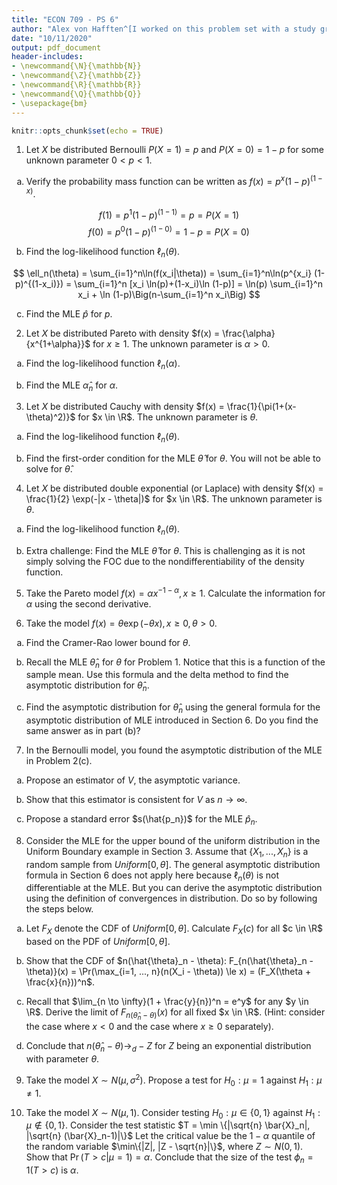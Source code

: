 ```yaml
---
title: "ECON 709 - PS 6"
author: "Alex von Hafften^[I worked on this problem set with a study group of Michael Nattinger, Andrew Smith, and Ryan Mather. I also discussed problems with Emily Case, Sarah Bass, and Danny Edgel.]"
date: "10/11/2020"
output: pdf_document
header-includes:
- \newcommand{\N}{\mathbb{N}}
- \newcommand{\Z}{\mathbb{Z}}
- \newcommand{\R}{\mathbb{R}}
- \newcommand{\Q}{\mathbb{Q}}
- \usepackage{bm}
---
```


```r
knitr::opts_chunk$set(echo = TRUE)
```


1. Let $X$ be distributed Bernoulli $P(X = 1) = p$ and $P(X = 0) = 1-p$ for some unknown parameter $0 < p < 1$.

(a) Verify the probability mass function can be written as $f(x) = p^x (1-p)^{(1-x)}$.

$$
f(1) = p^1 (1-p)^{(1-1)}=p=P(X=1)
$$
$$
f(0) = p^0 (1-p)^{(1-0)}=1-p=P(X=0)
$$

(b) Find the log-likelihood function $\ell_n(\theta)$.

$$
\ell_n(\theta) 
= \sum_{i=1}^n\ln(f(x_i|\theta)) 
= \sum_{i=1}^n\ln(p^{x_i} (1-p)^{(1-x_i)}) 
= \sum_{i=1}^n [x_i \ln(p)+(1-x_i)\ln (1-p)]
= \ln(p) \sum_{i=1}^n x_i + \ln (1-p)\Big(n-\sum_{i=1}^n x_i\Big)
$$

(c) Find the MLE $\hat{p}$ for $p$.

\begin{align*}
\frac{\partial \ell_n}{\partial p} &= 0 \\
\frac{\partial}{\partial p}\Bigg[\ln(p) \sum_{i=1}^n x_i + \ln (1-p)\Big(n-\sum_{i=1}^n x_i\Big) \Bigg] &= 0\\ \frac{\sum_{i=1}^n x_i}{p} - \frac{\Big(n-\sum_{i=1}^n x_i\Big)}{1-p} &= 0 \\
\sum_{i=1}^n x_i &= pn-p\sum_{i=1}^n x_i + p\sum_{i=1}^n x_i \\
\hat{p} &= \frac{1}{n}\sum_{i=1}^n x_i\\
\end{align*}

2. Let $X$ be distributed Pareto with density $f(x) = \frac{\alpha}{x^{1+\alpha}}$ for $x \ge 1$. The unknown parameter is $\alpha > 0$.

(a) Find the log-likelihood function $\ell_n(\alpha)$.



(b) Find the MLE $\hat{\alpha}_n$ for $\alpha$.




3. Let $X$ be distributed Cauchy with density $f(x) = \frac{1}{\pi(1+(x-\theta)^2)}$ for $x \in \R$. The unknown parameter is $\theta$.

(a) Find the log-likelihood function $\ell_n(\theta)$.



(b) Find the first-order condition for the MLE $\hat{\theta}$ for $\theta$.  You will not be able to solve for $\hat{\theta}$.



4. Let $X$ be distributed double exponential (or Laplace) with density $f(x) = \frac{1}{2} \exp(-|x - \theta|)$ for $x \in \R$. The unknown parameter is $\theta$.

(a) Find the log-likelihood function $\ell_n(\theta)$.



(b) Extra challenge: Find the MLE $\hat{\theta}$ for $\theta$. This is challenging as it is not simply solving the FOC due to the nondifferentiability of the density function.



5. Take the Pareto model $f(x) = \alpha x^{-1-\alpha}, x \ge 1$. Calculate the information for $\alpha$ using the second derivative.



6. Take the model $f(x) = \theta \exp(-\theta x), x \ge 0, \theta > 0$.

(a) Find the Cramer-Rao lower bound for $\theta$.



(b) Recall the MLE $\hat{\theta}_n$ for $\theta$ for Problem 1. Notice that this is a function of the sample mean. Use this formula and the delta method to find the asymptotic distribution for $\hat{\theta}_n$.



(c) Find the asymptotic distribution for $\hat{\theta}_n$ using the general formula for the asymptotic distribution of MLE introduced in Section 6. Do you find the same answer as in part (b)?



7. In the Bernoulli model, you found the asymptotic distribution of the MLE in Problem 2(c).

(a) Propose an estimator of $V$, the asymptotic variance.



(b) Show that this estimator is consistent for $V$ as $n \to \infty$.



(c) Propose a standard error $s(\hat{p_n})$ for the MLE $\hat{p}_n$.\footnote{Recall that the standard error is supposed to approximate the variance of $\hat{p}_n$, not that of the variance of $\sqrt{n}(\hat{p}_n - p$. What would be a reasonable approximation of the variance of $\hat{p}_n$ once you have a reasonable approximation of the variance of $\sqrt{n}(\hat{p}_n - p)$ from part (b)?}



8. Consider the MLE for the upper bound of the uniform distribution in the Uniform Boundary example in Section 3. Assume that $\{X_1, ..., X_n\}$ is a random sample from $Uniform[0, \theta]$. The general asymptotic distribution formula in Section 6 does not apply here because $\ell_n(\theta)$ is not differentiable at the MLE.  But you can derive the asymptotic distribution using the definition of convergences in distribution. Do so by following the steps below.

(a) Let $F_X$ denote the CDF of $Uniform[0, \theta]$. Calculate $F_X(c)$ for all $c \in \R$ based on the PDF of $Uniform[0, \theta]$.



(b) Show that the CDF of $n(\hat{\theta}_n - \theta): F_{n(\hat{\theta}_n - \theta)}(x) = \Pr(\max_{i=1, ..., n}(n(X_i - \theta)) \le x) = (F_X(\theta + \frac{x}{n}))^n$.



(c) Recall that $\lim_{n \to \infty}(1 + \frac{y}{n})^n  = e^y$ for any $y \in \R$. Derive the limit of $F_{n(\hat{\theta}_n - \theta)}(x)$ for all fixed $x \in \R$. (Hint: consider the case where $x < 0$ and the case where $x \ge 0$ separately).



(d) Conclude that $n(\hat{\theta}_n - \theta) \to_d -Z$ for $Z$ being an exponential distribution with parameter $\theta$.



9. Take the model $X \sim N(\mu, \sigma^2)$. Propose a test for $H_0: \mu = 1$ against $H_1: \mu \neq 1$.



10. Take the model $X \sim N(\mu, 1)$. Consider testing $H_0 : \mu \in \{0, 1\}$ against $H_1 : \mu \notin \{0, 1\}$. Consider the test statistic $T = \min \{|\sqrt{n} \bar{X}_n|, |\sqrt{n} (\bar{X}_n-1)|\}$ Let the critical value be the $1 - \alpha$ quantile of the random variable $\min\{|Z|, |Z - \sqrt{n}|\}$, where $Z \sim N(0, 1)$. Show that $\Pr(T > c | \mu = 1) = \alpha$. Conclude that the size of the test $\phi_n = 1(T > c)$ is $\alpha$.\footnote{Use the fact that $Z$ and $-Z$ have the same distribution. This is an example where the null distribution is the same under different points in a composite null. The test $\phi_n = 1(T > c)$ is called a similar test because $\inf_{\theta_0 \in \Theta_0} \Pr(T > c | \theta = \theta_0= \sup_{\theta_0 \in \Theta_0} \Pr(T > c | \theta = \theta_0$.}


